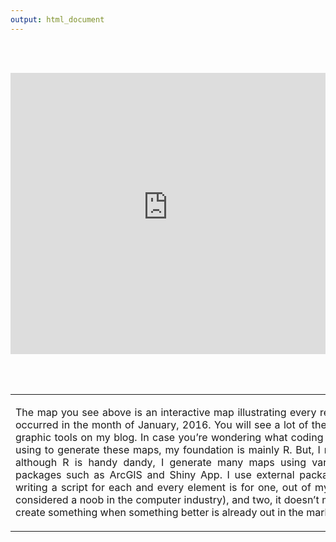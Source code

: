 ```yaml
---
output: html_document
---
```

<br>
<br>
<p>
<iframe src="https://easytoremember.shinyapps.io/DC_Crime_Map/" style="border: none; width: 100%; height: 450px"></iframe>
</p>
<br>
<br>
<table style="height: 100%;" width="100%" cellpadding="5px">
<tbody>
<tr>
<td>
<center>
<p style="text-align: justify; width: 600px;">
The map you see above is an interactive map illustrating every reported crime occurred in the month of January, 2016. You will see a lot of these interactive graphic tools on my blog. In case you're wondering what coding program I am using to generate these maps, my foundation is mainly R. But, I must add that although R is handy dandy, I generate many maps using various external packages such as ArcGIS and Shiny App. I use external packages because writing a script for each and every element is for one, out of my abilities (I'm considered a noob in the computer industry), and two, it doesn't make sense to create something when something better is already out in the market.</p>
</center>
</td>
<td>
</td>
</tr>
</tbody>
</table>
<br>
<br>


```r
knitr::opts_chunk$set(echo = TRUE)
```



```r
summary(cars)
```



```r
plot(pressure)
```

Note that the `echo = FALSE` parameter was added to the code chunk to prevent printing of the R code that generated the plot.
